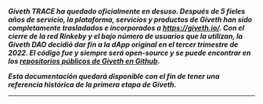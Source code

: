 **_Giveth TRACE ha quedado oficialmente en desuso. Después de 5 fieles años de servicio, la plataforma, servicios y productos de Giveth han sido completamente trasladados e incorporados a https://giveth.io/. Con el cierre de la red Rinkeby y el bajo número de usuarios que la utilizan, la Giveth DAO decidió dar fin a la dApp original en el tercer trimestre de 2022. El código fue y siempre será open-source y se puede encontrar en los [repositorios públicos de Giveth en Github](https://github.com/Giveth)._**

**_Esta documentación quedará disponible con el fin de tener una referencia histórica de la primera etapa de Giveth._**

---
